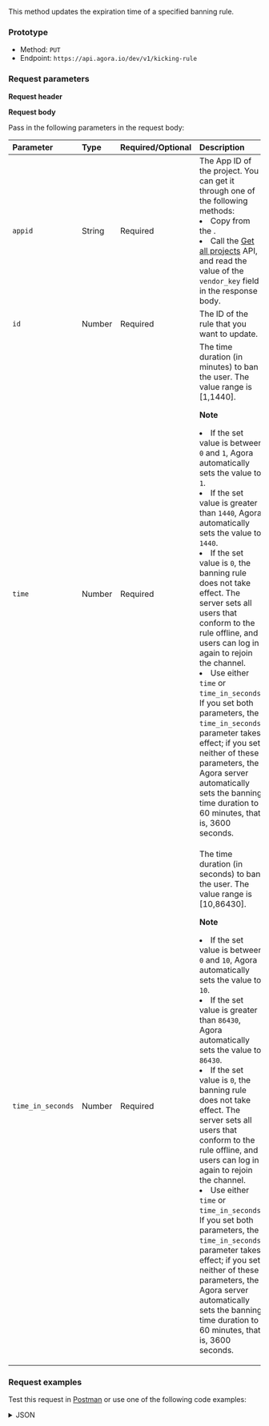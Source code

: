 
This method updates the expiration time of a specified banning rule.

### Prototype

- Method: `PUT`
- Endpoint: `https://api.agora.io/dev/v1/kicking-rule`

### Request parameters

**Request header**

<Authorization/>

**Request body**

Pass in the following parameters in the request body:

| Parameter     | Type |Required/Optional  | Description                     |
| :---------------- | :-----|:-----  | :--------------------------------------- |
| `appid`           | String | Required | The App ID of the project. You can get it through one of the following methods:<li>Copy from the <Link to="{{Global.AGORA_CONSOLE_URL}}"><Vg k="CONSOLE" /></Link>.</li><li> Call the [Get all projects](/interactive-live-streaming/reference/agora-console-rest-api#get-all-projects) API, and read the value of the `vendor_key` field in the response body.</li>          |
| `id`              | Number | Required |The ID of the rule that you want to update.                                |
| `time`            | Number | Required | The time duration (in minutes) to ban the user. The value range is [1,1440].<p> **Note**<li>If the set value is between `0` and `1`, Agora automatically sets the value to `1`.</li><li>If the set value is greater than `1440`, Agora automatically sets the value to `1440`.</li><li>If the set value is `0`, the banning rule does not take effect. The server sets all users that conform to the rule offline, and users can log in again to rejoin the channel.</li><li>Use either `time` or `time_in_seconds`. If you set both parameters, the `time_in_seconds` parameter takes effect; if you set neither of these parameters, the Agora server automatically sets the banning time duration to 60 minutes, that is, 3600 seconds.</li></p>|
| `time_in_seconds` | Number | Required | The time duration (in seconds) to ban the user. The value range is [10,86430].<p>**Note**<li>If the set value is between `0` and `10`, Agora automatically sets the value to `10`.</li><li>If the set value is greater than `86430`, Agora automatically sets the value to `86430`.</li><li>If the set value is `0`, the banning rule does not take effect. The server sets all users that conform to the rule offline, and users can log in again to rejoin the channel.</li><li>Use either `time` or `time_in_seconds`. If you set both parameters, the `time_in_seconds` parameter takes effect; if you set neither of these parameters, the Agora server automatically sets the banning time duration to 60 minutes, that is, 3600 seconds.</li></p> |

### Request examples
Test this request in [Postman](https://documenter.getpostman.com/view/6319646/SVSLr9AM#ed57bf68-671c-4a1d-93ed-e545d9901745) or use one of the following code examples:

<details>
    <summary>JSON</summary>

        ```json
        {
          "appid": "4855xxxxxxxxxxxxxxxxxxxxxxxxeae2",
          "id": 1953,
          "time": 60
        }
        ```
    </details>

<details>
<summary>Shell</summary>

  - <details>
    <summary>curl</summary>

    ```shell
     curl --request PUT \
                   --url http://api.sd-rtn.com/dev/v1/kicking-rule \
                   --header 'Accept: application/json' \
                   --header 'Authorization: ' \
                   --header 'Content-Type: application/json' \
                   --data '{
                   "appid": "4855xxxxxxxxxxxxxxxxxxxxxxxxeae2",
                   "id": 1953,
                   "time": 60
                 }'
    ```
    </details>

  - <details>
    <summary>HTTPie</summary>

    ```shell
    echo '{
      "appid": "4855xxxxxxxxxxxxxxxxxxxxxxxxeae2",
      "id": 1953,
      "time": 60
    }' |  \
      http PUT http://api.sd-rtn.com/dev/v1/kicking-rule \
      Accept:application/json \
      Authorization:'' \
      Content-Type:application/json
    ```
    </details>

  - <details>
    <summary>wget</summary>

    ```shell
    wget --quiet \
      --method PUT \
      --header 'Authorization: ' \
      --header 'Content-Type: application/json' \
      --header 'Accept: application/json' \
      --body-data '{\n  "appid": "4855xxxxxxxxxxxxxxxxxxxxxxxxeae2",\n  "id": 1953,\n  "time": 60\n}' \
      --output-document \
      - http://api.sd-rtn.com/dev/v1/kicking-rule
    ```
    </details>
</details>

<details>
<summary>Javascript</summary>

  - <details>
    <summary>Fetch</summary>

    ```javascript
    const url = 'http://api.sd-rtn.com/dev/v1/kicking-rule';
    const options = {
      method: 'PUT',
      headers: {
        Authorization: '',
        'Content-Type': 'application/json',
        Accept: 'application/json'
      },
      body: '{"appid":"4855xxxxxxxxxxxxxxxxxxxxxxxxeae2","id":1953,"time":60}'
    };

    try {
      const response = await fetch(url, options);
      const data = await response.json();
      console.log(data);
    } catch (error) {
      console.error(error);
    }
    ```
    </details>

  - <details>
    <summary>XMLHTTPRequest</summary>

    ```javascript
    const data = JSON.stringify({
      appid: '4855xxxxxxxxxxxxxxxxxxxxxxxxeae2',
      id: 1953,
      time: 60
    });

    const xhr = new XMLHttpRequest();
    xhr.withCredentials = true;

    xhr.addEventListener('readystatechange', function () {
      if (this.readyState === this.DONE) {
        console.log(this.responseText);
      }
    });

    xhr.open('PUT', 'http://api.sd-rtn.com/dev/v1/kicking-rule');
    xhr.setRequestHeader('Authorization', '');
    xhr.setRequestHeader('Content-Type', 'application/json');
    xhr.setRequestHeader('Accept', 'application/json');

    xhr.send(data);
    ```
    </details>

  - <details>
    <summary>jQuery</summary>

    ```javascript
    const settings = {
      async: true,
      crossDomain: true,
      url: 'http://api.sd-rtn.com/dev/v1/kicking-rule',
      method: 'PUT',
      headers: {
        Authorization: '',
        'Content-Type': 'application/json',
        Accept: 'application/json'
      },
      processData: false,
      data: '{\n  "appid": "4855xxxxxxxxxxxxxxxxxxxxxxxxeae2",\n  "id": 1953,\n  "time": 60\n}'
    };

    $.ajax(settings).done(function (response) {
      console.log(response);
    });
    ```
    </details>

  - <details>
    <summary>Axios</summary>

    ```javascript
    import axios from 'axios';

    const options = {
      method: 'PUT',
      url: 'http://api.sd-rtn.com/dev/v1/kicking-rule',
      headers: {
        Authorization: '',
        'Content-Type': 'application/json',
        Accept: 'application/json'
      },
      data: {appid: '4855xxxxxxxxxxxxxxxxxxxxxxxxeae2', id: 1953, time: 60}
    };

    try {
      const { data } = await axios.request(options);
      console.log(data);
    } catch (error) {
      console.error(error);
    }
    ```
    </details>
</details>

<details>
<summary>Node</summary>

  - <details>
    <summary>Native</summary>

    ```javascript
    const http = require('http');

    const options = {
      method: 'PUT',
      hostname: 'api.sd-rtn.com',
      port: null,
      path: '/dev/v1/kicking-rule',
      headers: {
        Authorization: '',
        'Content-Type': 'application/json',
        Accept: 'application/json'
      }
    };

    const req = http.request(options, function (res) {
      const chunks = [];

      res.on('data', function (chunk) {
        chunks.push(chunk);
      });

      res.on('end', function () {
        const body = Buffer.concat(chunks);
        console.log(body.toString());
      });
    });

    req.write(JSON.stringify({appid: '4855xxxxxxxxxxxxxxxxxxxxxxxxeae2', id: 1953, time: 60}));
    req.end();
    ```
    </details>

  - <details>
    <summary>Request</summary>

    ```javascript
    const request = require('request');

    const options = {
      method: 'PUT',
      url: 'http://api.sd-rtn.com/dev/v1/kicking-rule',
      headers: {
        Authorization: '',
        'Content-Type': 'application/json',
        Accept: 'application/json'
      },
      body: {appid: '4855xxxxxxxxxxxxxxxxxxxxxxxxeae2', id: 1953, time: 60},
      json: true
    };

    request(options, function (error, response, body) {
      if (error) throw new Error(error);

      console.log(body);
    });
    ```
    </details>

  - <details>
    <summary>Unirest</summary>

    ```javascript
    const unirest = require('unirest');

    const req = unirest('PUT', 'http://api.sd-rtn.com/dev/v1/kicking-rule');

    req.headers({
      Authorization: '',
      'Content-Type': 'application/json',
      Accept: 'application/json'
    });

    req.type('json');
    req.send({
      appid: '4855xxxxxxxxxxxxxxxxxxxxxxxxeae2',
      id: 1953,
      time: 60
    });

    req.end(function (res) {
      if (res.error) throw new Error(res.error);

      console.log(res.body);
    });
    ```
    </details>

  - <details>
    <summary>Fetch</summary>
    ```javascript
    const fetch = require('node-fetch');

    const url = 'http://api.sd-rtn.com/dev/v1/kicking-rule';
    const options = {
      method: 'PUT',
      headers: {
        Authorization: '',
        'Content-Type': 'application/json',
        Accept: 'application/json'
      },
      body: '{"appid":"4855xxxxxxxxxxxxxxxxxxxxxxxxeae2","id":1953,"time":60}'
    };

    try {
      const response = await fetch(url, options);
      const data = await response.json();
      console.log(data);
    } catch (error) {
      console.error(error);
    }
    ```
    </details>

  - <details>
    <summary>Axios</summary>

    ```javascript
    const axios = require('axios').default;

    const options = {
      method: 'PUT',
      url: 'http://api.sd-rtn.com/dev/v1/kicking-rule',
      headers: {
        Authorization: '',
        'Content-Type': 'application/json',
        Accept: 'application/json'
      },
      data: {appid: '4855xxxxxxxxxxxxxxxxxxxxxxxxeae2', id: 1953, time: 60}
    };

    try {
      const { data } = await axios.request(options);
      console.log(data);
    } catch (error) {
      console.error(error);
    }
    ```
    </details>
</details>

<details>
<summary>Python</summary>

  - <details>
    <summary>Python 3</summary>

    ```python
    import http.client

    conn = http.client.HTTPConnection("api.sd-rtn.com")

    payload = "{\n  \"appid\": \"4855xxxxxxxxxxxxxxxxxxxxxxxxeae2\",\n  \"id\": 1953,\n  \"time\": 60\n}"

    headers = {
        'Authorization': "",
        'Content-Type': "application/json",
        'Accept': "application/json"
    }

    conn.request("PUT", "/dev/v1/kicking-rule", payload, headers)

    res = conn.getresponse()
    data = res.read()

    print(data.decode("utf-8"))
    ```
    </details>

  - <details>
    <summary>Requests</summary>

    ```python
    import requests

    url = "http://api.sd-rtn.com/dev/v1/kicking-rule"

    payload = {
        "appid": "4855xxxxxxxxxxxxxxxxxxxxxxxxeae2",
        "id": 1953,
        "time": 60
    }
    headers = {
        "Authorization": "",
        "Content-Type": "application/json",
        "Accept": "application/json"
    }

    response = requests.put(url, json=payload, headers=headers)

    print(response.json())
    ```
    </details>
</details>

<details>
<summary>Go</summary>

    ```go
    package main

    import (
    	"fmt"
    	"strings"
    	"net/http"
    	"io"
    )

    func main() {

    	url := "http://api.sd-rtn.com/dev/v1/kicking-rule"

    	payload := strings.NewReader("{\n  \"appid\": \"4855xxxxxxxxxxxxxxxxxxxxxxxxeae2\",\n  \"id\": 1953,\n  \"time\": 60\n}")

    	req, _ := http.NewRequest("PUT", url, payload)

    	req.Header.Add("Authorization", "")
    	req.Header.Add("Content-Type", "application/json")
    	req.Header.Add("Accept", "application/json")

    	res, _ := http.DefaultClient.Do(req)

    	defer res.Body.Close()
    	body, _ := io.ReadAll(res.Body)

    	fmt.Println(res)
    	fmt.Println(string(body))

    }
    ```
    </details>

<details>
<summary>C</summary>
```c
CURL *hnd = curl_easy_init();

curl_easy_setopt(hnd, CURLOPT_CUSTOMREQUEST, "PUT");
curl_easy_setopt(hnd, CURLOPT_URL, "http://api.sd-rtn.com/dev/v1/kicking-rule");

struct curl_slist *headers = NULL;
headers = curl_slist_append(headers, "Authorization: ");
headers = curl_slist_append(headers, "Content-Type: application/json");
headers = curl_slist_append(headers, "Accept: application/json");
curl_easy_setopt(hnd, CURLOPT_HTTPHEADER, headers);

curl_easy_setopt(hnd, CURLOPT_POSTFIELDS, "{\n  \"appid\": \"4855xxxxxxxxxxxxxxxxxxxxxxxxeae2\",\n  \"id\": 1953,\n  \"time\": 60\n}");

CURLcode ret = curl_easy_perform(hnd);
```
</details>

<details>
<summary>Objective-C</summary>

```objective-c
#import <Foundation/Foundation.h>

NSDictionary *headers = @{ @"Authorization": @"",
                           @"Content-Type": @"application/json",
                           @"Accept": @"application/json" };
NSDictionary *parameters = @{ @"appid": @"4855xxxxxxxxxxxxxxxxxxxxxxxxeae2",
                              @"id": @1953,
                              @"time": @60 };

NSData *postData = [NSJSONSerialization dataWithJSONObject:parameters options:0 error:nil];

NSMutableURLRequest *request = [NSMutableURLRequest requestWithURL:[NSURL URLWithString:@"http://api.sd-rtn.com/dev/v1/kicking-rule"]
                                                       cachePolicy:NSURLRequestUseProtocolCachePolicy
                                                   timeoutInterval:10.0];
[request setHTTPMethod:@"PUT"];
[request setAllHTTPHeaderFields:headers];
[request setHTTPBody:postData];

NSURLSession *session = [NSURLSession sharedSession];
NSURLSessionDataTask *dataTask = [session dataTaskWithRequest:request
                                            completionHandler:^(NSData *data, NSURLResponse *response, NSError *error) {
                                                if (error) {
                                                    NSLog(@"%@", error);
                                                } else {
                                                    NSHTTPURLResponse *httpResponse = (NSHTTPURLResponse *) response;
                                                    NSLog(@"%@", httpResponse);
                                                }
                                            }];
[dataTask resume];
```
</details>

<details>
<summary>OCaml</summary>

```ocaml
open Cohttp_lwt_unix
open Cohttp
open Lwt

let uri = Uri.of_string "http://api.sd-rtn.com/dev/v1/kicking-rule" in
let headers = Header.add_list (Header.init ()) [
  ("Authorization", "");
  ("Content-Type", "application/json");
  ("Accept", "application/json");
] in
let body = Cohttp_lwt_body.of_string "{\n  \"appid\": \"4855xxxxxxxxxxxxxxxxxxxxxxxxeae2\",\n  \"id\": 1953,\n  \"time\": 60\n}" in

Client.call ~headers ~body `PUT uri
>>= fun (res, body_stream) ->
  (* Do stuff with the result *)
```
</details>

<details>
<summary>C#</summary>
  - <details>
    <summary>HTTPClient</summary>

    ```csharp
    using System.Net.Http.Headers;
    var client = new HttpClient();
    var request = new HttpRequestMessage
    {
        Method = HttpMethod.Put,
        RequestUri = new Uri("http://api.sd-rtn.com/dev/v1/kicking-rule"),
        Headers =
        {
            { "Authorization", "" },
            { "Accept", "application/json" },
        },
        Content = new StringContent("{\n  \"appid\": \"4855xxxxxxxxxxxxxxxxxxxxxxxxeae2\",\n  \"id\": 1953,\n  \"time\": 60\n}")
        {
            Headers =
            {
                ContentType = new MediaTypeHeaderValue("application/json")
            }
        }
    };
    using (var response = await client.SendAsync(request))
    {
        response.EnsureSuccessStatusCode();
        var body = await response.Content.ReadAsStringAsync();
        Console.WriteLine(body);
    }
    ```
    </details>

  - <details>
    <summary>RestSharp</summary>

    ```csharp
    var client = new RestClient("http://api.sd-rtn.com/dev/v1/kicking-rule");
    var request = new RestRequest(Method.PUT);
    request.AddHeader("Authorization", "");
    request.AddHeader("Content-Type", "application/json");
    request.AddHeader("Accept", "application/json");
    request.AddParameter("application/json", "{\n  \"appid\": \"4855xxxxxxxxxxxxxxxxxxxxxxxxeae2\",\n  \"id\": 1953,\n  \"time\": 60\n}", ParameterType.RequestBody);
    IRestResponse response = client.Execute(request);
    ```
    </details>
</details>


<details>
<summary>Java</summary>
  - <details>
    <summary>AsyncHttp</summary>

    ```java
    AsyncHttpClient client = new DefaultAsyncHttpClient();
    client.prepare("PUT", "http://api.sd-rtn.com/dev/v1/kicking-rule")
      .setHeader("Authorization", "")
      .setHeader("Content-Type", "application/json")
      .setHeader("Accept", "application/json")
      .setBody("{\n  \"appid\": \"4855xxxxxxxxxxxxxxxxxxxxxxxxeae2\",\n  \"id\": 1953,\n  \"time\": 60\n}")
      .execute()
      .toCompletableFuture()
      .thenAccept(System.out::println)
      .join();

    client.close();
    ```
    </details>

  - <details>
    <summary>NetHttp</summary>

    ```java
    HttpRequest request = HttpRequest.newBuilder()
        .uri(URI.create("http://api.sd-rtn.com/dev/v1/kicking-rule"))
        .header("Authorization", "")
        .header("Content-Type", "application/json")
        .header("Accept", "application/json")
        .method("PUT", HttpRequest.BodyPublishers.ofString("{\n  \"appid\": \"4855xxxxxxxxxxxxxxxxxxxxxxxxeae2\",\n  \"id\": 1953,\n  \"time\": 60\n}"))
        .build();
    HttpResponse<String> response = HttpClient.newHttpClient().send(request, HttpResponse.BodyHandlers.ofString());
    System.out.println(response.body());
    ```
    </details>

  - <details>
    <summary>OkHttp</summary>

    ```java
    OkHttpClient client = new OkHttpClient();

    MediaType mediaType = MediaType.parse("application/json");
    RequestBody body = RequestBody.create(mediaType, "{\n  \"appid\": \"4855xxxxxxxxxxxxxxxxxxxxxxxxeae2\",\n  \"id\": 1953,\n  \"time\": 60\n}");
    Request request = new Request.Builder()
      .url("http://api.sd-rtn.com/dev/v1/kicking-rule")
      .put(body)
      .addHeader("Authorization", "")
      .addHeader("Content-Type", "application/json")
      .addHeader("Accept", "application/json")
      .build();

    Response response = client.newCall(request).execute();
    ```
    </details>

  - <details>
    <summary>Unirest</summary>

    ```java
    HttpResponse<String> response = Unirest.put("http://api.sd-rtn.com/dev/v1/kicking-rule")
      .header("Authorization", "")
      .header("Content-Type", "application/json")
      .header("Accept", "application/json")
      .body("{\n  \"appid\": \"4855xxxxxxxxxxxxxxxxxxxxxxxxeae2\",\n  \"id\": 1953,\n  \"time\": 60\n}")
      .asString();
    ```
    </details>
</details>

<details>
<summary>Http 1.1</summary>

```
PUT /dev/v1/kicking-rule HTTP/1.1
Authorization:
Content-Type: application/json
Accept: application/json
Host: api.sd-rtn.com
Content-Length: 77
{
  "appid": "4855xxxxxxxxxxxxxxxxxxxxxxxxeae2",
  "id": 1953,
  "time": 60
}
```
</details>

<details>
<summary>Clojure</summary>

```clojure
(require '[clj-http.client :as client])

(client/put "http://api.sd-rtn.com/dev/v1/kicking-rule" {:headers {:Authorization ""}
                                                         :content-type :json
                                                         :form-params {:appid "4855xxxxxxxxxxxxxxxxxxxxxxxxeae2"
                                                                       :id 1953
                                                                       :time 60}
                                                         :accept :json})
```
</details>

<details>
<summary>Kotlin</summary>

```kotlin
val client = OkHttpClient()

val mediaType = MediaType.parse("application/json")
val body = RequestBody.create(mediaType, "{\n  \"appid\": \"4855xxxxxxxxxxxxxxxxxxxxxxxxeae2\",\n  \"id\": 1953,\n  \"time\": 60\n}")
val request = Request.Builder()
  .url("http://api.sd-rtn.com/dev/v1/kicking-rule")
  .put(body)
  .addHeader("Authorization", "")
  .addHeader("Content-Type", "application/json")
  .addHeader("Accept", "application/json")
  .build()

val response = client.newCall(request).execute()
```
</details>


<details>
<summary>PHP</summary>
  - <details>
    <summary>cURL</summary>

    ```php
    <?php

    $curl = curl_init();

    curl_setopt_array($curl, [
      CURLOPT_URL => "http://api.sd-rtn.com/dev/v1/kicking-rule",
      CURLOPT_RETURNTRANSFER => true,
      CURLOPT_ENCODING => "",
      CURLOPT_MAXREDIRS => 10,
      CURLOPT_TIMEOUT => 30,
      CURLOPT_HTTP_VERSION => CURL_HTTP_VERSION_1_1,
      CURLOPT_CUSTOMREQUEST => "PUT",
      CURLOPT_POSTFIELDS => json_encode([
        'appid' => '4855xxxxxxxxxxxxxxxxxxxxxxxxeae2',
        'id' => 1953,
        'time' => 60
      ]),
      CURLOPT_HTTPHEADER => [
        "Accept: application/json",
        "Authorization: ",
        "Content-Type: application/json"
      ],
    ]);

    $response = curl_exec($curl);
    $err = curl_error($curl);

    curl_close($curl);

    if ($err) {
      echo "cURL Error #:" . $err;
    } else {
      echo $response;
    }
    ```
    </details>

  - <details>
    <summary>Guzzle</summary>

    ```php
    <?php

    $client = new \GuzzleHttp\Client();

    $response = $client->request('PUT', 'http://api.sd-rtn.com/dev/v1/kicking-rule', [
      'body' => '{
      "appid": "4855xxxxxxxxxxxxxxxxxxxxxxxxeae2",
      "id": 1953,
      "time": 60
    }',
      'headers' => [
        'Accept' => 'application/json',
        'Authorization' => '',
        'Content-Type' => 'application/json',
      ],
    ]);

    echo $response->getBody();
    ```
    </details>
</details>

<details>
<summary>PowerShell</summary>
  - <details>
    <summary>WebRequest</summary>

    ```powershell
    $headers=@{}
    $headers.Add("Authorization", "")
    $headers.Add("Content-Type", "application/json")
    $headers.Add("Accept", "application/json")
    $response = Invoke-WebRequest -Uri 'http://api.sd-rtn.com/dev/v1/kicking-rule' -Method PUT -Headers $headers -ContentType 'application/json' -Body '{
      "appid": "4855xxxxxxxxxxxxxxxxxxxxxxxxeae2",
      "id": 1953,
      "time": 60
    }'
    ```
    </details>

 -  <details>
    <summary>RestMethod</summary>

    ```powershell
    $headers=@{}
    $headers.Add("Authorization", "")
    $headers.Add("Content-Type", "application/json")
    $headers.Add("Accept", "application/json")
    $response = Invoke-RestMethod -Uri 'http://api.sd-rtn.com/dev/v1/kicking-rule' -Method PUT -Headers $headers -ContentType 'application/json' -Body '{
      "appid": "4855xxxxxxxxxxxxxxxxxxxxxxxxeae2",
      "id": 1953,
      "time": 60
    }'
    ```
    </details>
</details>

<details>
<summary>R</summary>

```r
library(httr)

url <- "http://api.sd-rtn.com/dev/v1/kicking-rule"

payload <- "{\n  \"appid\": \"4855xxxxxxxxxxxxxxxxxxxxxxxxeae2\",\n  \"id\": 1953,\n  \"time\": 60\n}"

encode <- "json"

response <- VERB("PUT", url, body = payload, add_headers('Authorization' = ''), content_type("application/json"), accept("application/json"), encode = encode)

content(response, "text")
```
</details>

<details>
<summary>Ruby</summary>
```ruby
require 'uri'
require 'net/http'

url = URI("http://api.sd-rtn.com/dev/v1/kicking-rule")

http = Net::HTTP.new(url.host, url.port)

request = Net::HTTP::Put.new(url)
request["Authorization"] = ''
request["Content-Type"] = 'application/json'
request["Accept"] = 'application/json'
request.body = "{\n  \"appid\": \"4855xxxxxxxxxxxxxxxxxxxxxxxxeae2\",\n  \"id\": 1953,\n  \"time\": 60\n}"

response = http.request(request)
puts response.read_body
```
</details>

<details>
<summary>Swift</summary>
```swift
import Foundation

let headers = [
  "Authorization": "",
  "Content-Type": "application/json",
  "Accept": "application/json"
]
let parameters = [
  "appid": "4855xxxxxxxxxxxxxxxxxxxxxxxxeae2",
  "id": 1953,
  "time": 60
] as [String : Any]

let postData = JSONSerialization.data(withJSONObject: parameters, options: [])

let request = NSMutableURLRequest(url: NSURL(string: "http://api.sd-rtn.com/dev/v1/kicking-rule")! as URL,
                                        cachePolicy: .useProtocolCachePolicy,
                                    timeoutInterval: 10.0)
request.httpMethod = "PUT"
request.allHTTPHeaderFields = headers
request.httpBody = postData as Data

let session = URLSession.shared
let dataTask = session.dataTask(with: request as URLRequest, completionHandler: { (data, response, error) -> Void in
  if (error != nil) {
    print(error as Any)
  } else {
    let httpResponse = response as? HTTPURLResponse
    print(httpResponse)
  }
})

dataTask.resume()
```
</details>

### Response parameters

For details about possible response status codes, see [Response status codes](../../response-status-code).

If the status code is not `200`, the request fails. See the `message` field in the response body for the reason for this failure.

If the status code is `200`, the request succeeds, and the response body includes the following parameters:

| Parameter | Type   | Description                                                  |
| :-------- | :----- | :----------------------------------------------------------- |
| `status`  | String | The status of this request. `success` means the request succeeds. |
| `result`  | Object | The result of the update:<li>`id`: String. The rule ID.</li><li>`ts`: String. The UTC time when the rule expires.</li> |

### Response example

The following is a response example for a successful request:

```json
{
  "status": "success",
  "result": {
    "id": 1953,
    "ts": "2018-01-09T08:45:54.545Z"
  }
}
```